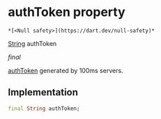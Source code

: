 # authToken property

    *[<Null safety>](https://dart.dev/null-safety)*

[String](https://api.flutter.dev/flutter/dart-core/String-class.html) authToken

_final_

<p><a href="../../model_hms_config/HMSConfig/authToken">authToken</a> generated by 100ms servers.</p>

## Implementation

```dart
final String authToken;


```

